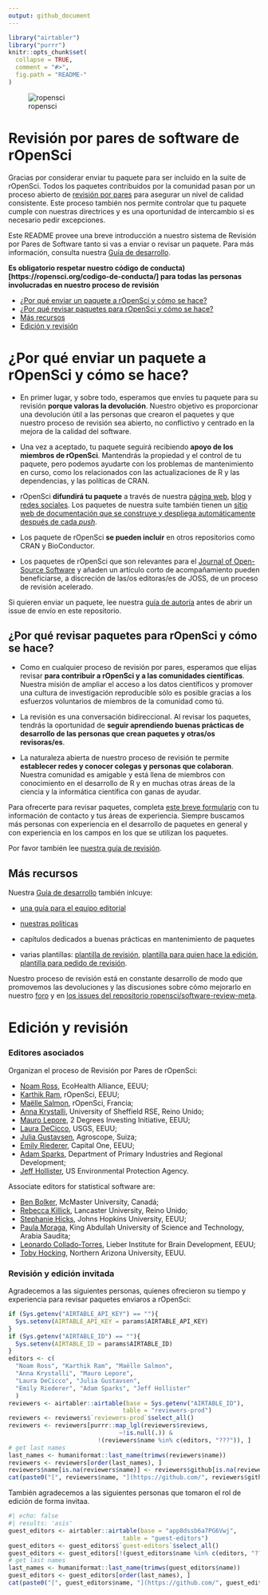 ```yaml
---
output: github_document
---
```



```r
library("airtabler")
library("purrr")
knitr::opts_chunk$set(
  collapse = TRUE,
  comment = "#>",
  fig.path = "README-"
)
```

![ropensci](icon_lettering_color.png)

# Revisión por pares de software de rOpenSci

<!-- README.es.md se genera a partir de README.es.Rmd. Por favor, edita ese archivo -->

Gracias por considerar enviar tu paquete para ser incluido en la suite de rOpenSci. 
Todos los paquetes contribuidos por la comunidad pasan por un proceso abierto de [revisión por pares](https://ropensci.org/blog/2017/09/01/nf-softwarereview/) para asegurar un nivel de calidad consistente. 
Este proceso también nos permite controlar que tu paquete cumple con nuestras directrices y es una oportunidad de intercambio si es necesario pedir excepciones. 

Este README provee una breve introducción a nuestro sistema de Revisión por Pares de Software tanto si vas a enviar o revisar un paquete. 
Para más información, consulta nuestra [Guía de desarrollo](https://devdevguide.netlify.app/es/index.es.html).

**Es obligatorio respetar nuestro código de conducta)[https://ropensci.org/codigo-de-conducta/] para todas las personas involucradas en nuestro proceso de revisión**

* [¿Por qué enviar un paquete a rOpenSci y cómo se hace?](#why-submit)
* [¿Por qué revisar paquetes para rOpenSci y cómo se hace?](#why-review)
* [Más recursos](#further)
* [Edición y revisión](#editors)

# <a href="#why-submit" name="why-submit"></a>¿Por qué enviar un paquete a rOpenSci y cómo se hace?

-   En primer lugar, y sobre todo, esperamos que envíes tu paquete para su revisión **porque valoras la devolución**.
    Nuestro objetivo es proporcionar una devolución útil a las personas que crearon el paquetes y que nuestro proceso de revisión sea abierto, no conflictivo y centrado en la mejora de la calidad del software.
    
-   Una vez a aceptado, tu paquete seguirá recibiendo **apoyo de los miembros de rOpenSci**. 
    Mantendrás la propiedad y el control de tu paquete, pero podemos ayudarte con los problemas de mantenimiento en curso, como los relacionados con las actualizaciones de R y las dependencias, y las políticas de CRAN.  

-   rOpenSci **difundirá tu paquete** a través de nuestra [página web](https://ropensci.org/packages/), [blog](https://ropensci.org/blog/) y [redes sociales](https://twitter.com/ropensci). Los paquetes de nuestra suite también tienen un [sitio web de documentación que se construye y despliega automáticamente después de cada _push_](#docsropensci).

-   Los paquete de rOpenSci **se pueden incluir** en otros repositorios como CRAN y BioConductor.

-   Los paquetes de rOpenSci que son relevantes para el [Journal of Open-Source Software](https://joss.theoj.org/) y añaden un artículo corto de acompañamiento pueden beneficiarse, a discreción de las/os editoras/es de JOSS, de un proceso de revisión acelerado.

    
Si quieren enviar un paquete, lee nuestra [guía de autoría](https://devdevguide.netlify.app/es/softwarereview_author.es.html) antes de abrir un issue de envío en este repositorio.

## <a href="#why-review" name="why-review"></a>¿Por qué revisar paquetes para rOpenSci y cómo se hace?


-   Como en cualquier proceso de revisión por pares, esperamos que elijas revisar **para contribuir a rOpenSci y a las comunidades científicas**.
    Nuestra misión de ampliar el acceso a los datos científicos y promover una cultura de investigación reproducible sólo es posible gracias a los esfuerzos voluntarios de miembros de la comunidad como tú.

-   La revisión es una conversación bidireccional.
    Al revisar los paquetes, tendrás la oportunidad de **seguir aprendiendo buenas prácticas de desarrollo de las personas que crean paquetes y otras/os revisoras/es**.
-   La naturaleza abierta de nuestro proceso de revisión te permite **establecer redes y conocer colegas y personas que colaboran**. 
    Nuestra comunidad es amigable y está llena de miembros con conocimiento en el desarrollo de R y en muchas otras áreas de la ciencia y la informática científica con ganas de ayudar.

Para ofrecerte para revisar paquetes, completa [este breve formulario](https://ropensci.org/software-reviewer/) con tu información de contacto y tus áreas de experiencia. Siempre buscamos más personas con experiencia en el desarrollo de paquetes en general y con experiencia en los campos en los que se utilizan los paquetes.
   
Por favor también lee [nuestra guía de revisión](https://devdevguide.netlify.app/es/softwarereview_reviewer.es.html).

## <a href="#further" name="further"></a>Más recursos

Nuestra [Guía de desarrollo](https://devdevguide.netlify.app/es/index.es.html) también inlcuye:

* [una guía para el equipo editorial](https://devdevguide.netlify.app/es/softwarereview_editor.es.html)

* [nuestras políticas](https://devdevguide.netlify.app/es/softwarereview_policies.es.html)

* capítulos dedicados a buenas prácticas en mantenimiento de paquetes

* varias plantillas: [plantilla de revisión](https://devdevguide.netlify.app/es/reviewtemplate.es.html), [plantilla para quien hace la edición](https://devdevguide.netlify.app/es/editortemplate.es.html), [plantilla para pedido de revisión](https://devdevguide.netlify.app/es/reviewrequesttemplate.es.html). 

Nuestro proceso de revisión está en constante desarrollo de modo que promovemos las devoluciones y las discusiones sobre cómo mejorarlo en nuestro [foro](https://discuss.ropensci.org/) y en [los issues del repositorio ropensci/software-review-meta](https://github.com/ropensci/software-review-meta/issues).

# <a href="#editors" name="editors"></a> Edición y revisión

### Editores asociados

Organizan el proceso de Revisión por Pares de rOpenSci:

* [Noam Ross](https://github.com/noamross), EcoHealth Alliance, EEUU;
* [Karthik Ram](https://github.com/karthik), rOpenSci, EEUU;
* [Maëlle Salmon](https://github.com/maelle), rOpenSci, Francia;
* [Anna Krystalli](https://github.com/annakrystalli), University of Sheffield RSE, Reino Unido;
* [Mauro Lepore](https://github.com/maurolepore), 2 Degrees Investing Initiative, EEUU;
* [Laura DeCicco](https://github.com/ldecicco-USGS), USGS, EEUU;
* [Julia Gustavsen](https://github.com/jooolia), Agroscope, Suiza;
* [Emily Riederer](https://github.com/emilyriederer), Capital One, EEUU;
* [Adam Sparks](https://github.com/adamhsparks), Department of Primary Industries and Regional Development;
* [Jeff Hollister](https://github.com/jhollist), US Environmental Protection Agency.

Associate editors for statistical software are:

- [Ben Bolker](https://github.com/bbolker), McMaster University, Canadá;
- [Rebecca Killick](https://github.com/rkillick), Lancaster University, Reino Unido;
- [Stephanie Hicks](https://github.com/stephaniehicks), Johns Hopkins University, EEUU;
- [Paula Moraga](https://github.com/Paula-Moraga), King Abdullah University of Science and Technology, Arabia Saudita;
- [Leonardo Collado-Torres](https://github.com/lcolladotor), Lieber Institute for Brain Development, EEUU;
- [Toby Hocking](https://github.com/tdhock), Northern Arizona University, EEUU.

### Revisión y edición invitada

Agradecemos a las siguientes personas, quienes ofrecieron su tiempo y experiencia para revisar paquetes enviaros a rOpenSci:

```r
if (Sys.getenv("AIRTABLE_API_KEY") == ""){
  Sys.setenv(AIRTABLE_API_KEY = params$AIRTABLE_API_KEY)
}
if (Sys.getenv("AIRTABLE_ID") == ""){
  Sys.setenv(AIRTABLE_ID = params$AIRTABLE_ID)
}
editors <- c(
  "Noam Ross", "Karthik Ram", "Maëlle Salmon",
  "Anna Krystalli", "Mauro Lepore", 
  "Laura DeCicco", "Julia Gustavsen",
  "Emily Riederer", "Adam Sparks", "Jeff Hollister"
  )
reviewers <- airtabler::airtable(base = Sys.getenv("AIRTABLE_ID"), 
                                table = "reviewers-prod")
reviewers <- reviewers$`reviewers-prod`$select_all()
reviewers <- reviewers[purrr::map_lgl(reviewers$reviews, 
                               ~!is.null(.)) & 
                         !(reviewers$name %in% c(editors, "???")), ]
# get last names
last_names <- humaniformat::last_name(trimws(reviewers$name))
reviewers <- reviewers[order(last_names), ]
reviewers$name[is.na(reviewers$name)] <- reviewers$github[is.na(reviewers$name)]
cat(paste0("[", reviewers$name, "](https://github.com/", reviewers$github, ")", collapse = " \U00B7 "))
```

También agradecemos a las siguientes personas que tomaron el rol de edición de forma invitaa. 


```r
#| echo: false
#| results: 'asis'
guest_editors <- airtabler::airtable(base = "app8dssb6a7PG6Vwj", 
                                table = "guest-editors")
guest_editors <- guest_editors$`guest-editors`$select_all()
guest_editors <- guest_editors[!(guest_editors$name %in% c(editors, "???")), ]
# get last names
last_names <- humaniformat::last_name(trimws(guest_editors$name))
guest_editors <- guest_editors[order(last_names), ]
cat(paste0("[", guest_editors$name, "](https://github.com/", guest_editors$github, ")", collapse = " \U00B7 "))
```

